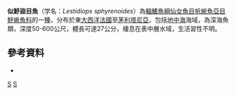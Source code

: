 {{Speciesbox 
| taxon = Lestidiops sphyrenoides
| status = NE
| status_system = IUCN3.1
| authority = [[Risso|Risso]], 1820
| synonyms = *''Paralepis sphyrenoides'', Risso, 1820 
*'Lestidiops sphyraenoides'', Risso, 1820 
}}

'''似魣盜目魚'''（学名：''Lestidiops sphyrenoides''）為[[輻鰭魚綱|輻鰭魚綱]][[仙女魚目|仙女魚目]][[帆蜥魚亞目|帆蜥魚亞目]][[魣蜥魚科|魣蜥魚科]]的一[[種|種]]，分布於東[[大西洋|大西洋]][[法國|法國]]至[[茅利塔尼亞|茅利塔尼亞]]，包括[[地中海|地中海]]海域，為深海魚類，深度50-600公尺，體長可達27公分，棲息在表中層水域，生活習性不明。

==參考資料==
*{{FishBase_species|genus=Lestidiops|species=sphyrenoides|year=2016|month=7}}

{{Taxonbar|from=Q2803561}}

[[Category:盜目魚屬|S]]
[[Category:1820年描述的鱼类|S]]